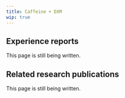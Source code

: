 ---
title: Caffeine + DXM
wip: true
---

## Experience reports

This page is still being written.

## Related research publications

This page is still being written.

